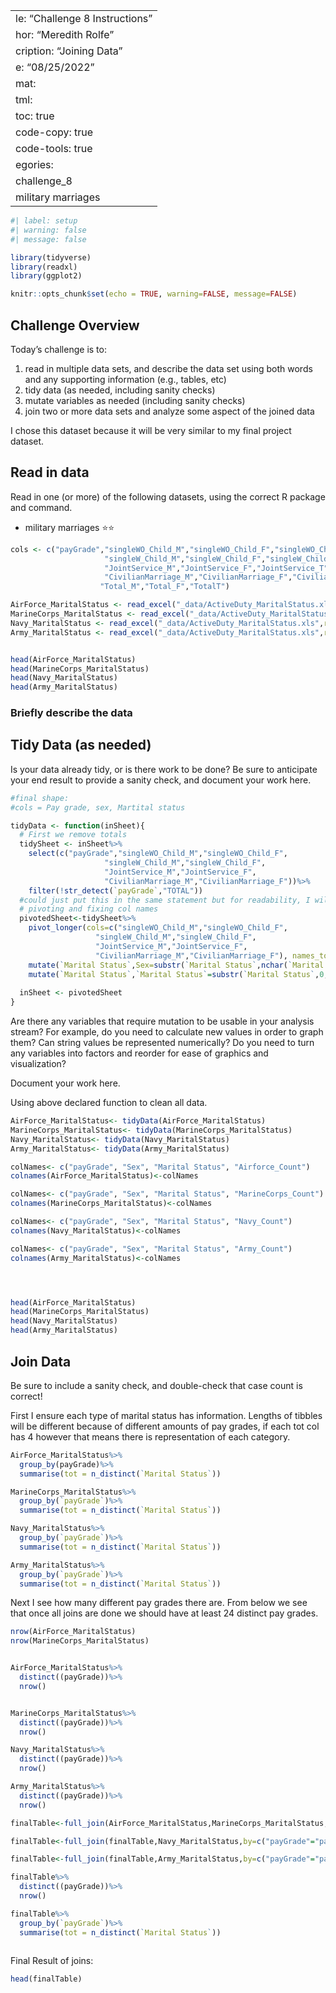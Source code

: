    ---
title: "Challenge 8 Instructions"
author: "Meredith Rolfe"
description: "Joining Data"
date: "08/25/2022"
format:
  html:
    toc: true
    code-copy: true
    code-tools: true
categories:
  - challenge_8
  - military marriages
---

```r
#| label: setup
#| warning: false
#| message: false

library(tidyverse)
library(readxl)
library(ggplot2)

knitr::opts_chunk$set(echo = TRUE, warning=FALSE, message=FALSE)
```

## Challenge Overview

Today's challenge is to:

1)  read in multiple data sets, and describe the data set using both words and any supporting information (e.g., tables, etc)
2)  tidy data (as needed, including sanity checks)
3)  mutate variables as needed (including sanity checks)
4)  join two or more data sets and analyze some aspect of the joined data



I chose this dataset because it will be very similar to my final project dataset.


## Read in data

Read in one (or more) of the following datasets, using the correct R package and command.

  - military marriages ⭐⭐

```r

cols <- c("payGrade","singleWO_Child_M","singleWO_Child_F","singleWO_Child_T",
                     "singleW_Child_M","singleW_Child_F","singleW_Child_T",
                     "JointService_M","JointService_F","JointService_T",
                     "CivilianMarriage_M","CivilianMarriage_F","CivilianMarriage_T",
                    "Total_M","Total_F","TotalT")

AirForce_MaritalStatus <- read_excel("_data/ActiveDuty_MaritalStatus.xls",range= "AirForce!B10:Q31",col_names = cols)
MarineCorps_MaritalStatus <- read_excel("_data/ActiveDuty_MaritalStatus.xls",range= "MarineCorps!B10:Q37",col_names = cols)
Navy_MaritalStatus <- read_excel("_data/ActiveDuty_MaritalStatus.xls",range= "Navy!B10:Q36",col_names = cols)
Army_MaritalStatus <- read_excel("_data/ActiveDuty_MaritalStatus.xls",range= "Army!B10:Q37",col_names = cols)


head(AirForce_MaritalStatus)
head(MarineCorps_MaritalStatus)
head(Navy_MaritalStatus)
head(Army_MaritalStatus)
```

### Briefly describe the data

## Tidy Data (as needed)

Is your data already tidy, or is there work to be done? Be sure to anticipate your end result to provide a sanity check, and document your work here.



```r

#final shape:
#cols = Pay grade, sex, Martital status

tidyData <- function(inSheet){
  # First we remove totals 
  tidySheet <- inSheet%>%
    select(c("payGrade","singleWO_Child_M","singleWO_Child_F",
                     "singleW_Child_M","singleW_Child_F",
                     "JointService_M","JointService_F",
                     "CivilianMarriage_M","CivilianMarriage_F"))%>%
    filter(!str_detect(`payGrade`,"TOTAL"))
  #could just put this in the same statement but for readability, I will separate.
  # pivoting and fixing col names
  pivotedSheet<-tidySheet%>%
    pivot_longer(cols=c("singleWO_Child_M","singleWO_Child_F",
                   "singleW_Child_M","singleW_Child_F",
                   "JointService_M","JointService_F",
                   "CivilianMarriage_M","CivilianMarriage_F"), names_to = "Marital Status",values_to = "Count")%>%
    mutate(`Marital Status`,Sex=substr(`Marital Status`,nchar(`Marital Status`),nchar(`Marital Status`)),.after=`payGrade`)%>%
    mutate(`Marital Status`,`Marital Status`=substr(`Marital Status`,0,nchar(`Marital Status`)-2))
  
  inSheet <- pivotedSheet
}
```

Are there any variables that require mutation to be usable in your analysis stream? For example, do you need to calculate new values in order to graph them? Can string values be represented numerically? Do you need to turn any variables into factors and reorder for ease of graphics and visualization?

Document your work here.

Using above declared function to clean all data.

```r

AirForce_MaritalStatus<- tidyData(AirForce_MaritalStatus)
MarineCorps_MaritalStatus<- tidyData(MarineCorps_MaritalStatus)
Navy_MaritalStatus<- tidyData(Navy_MaritalStatus)
Army_MaritalStatus<- tidyData(Army_MaritalStatus)

colNames<- c("payGrade", "Sex", "Marital Status", "Airforce_Count")
colnames(AirForce_MaritalStatus)<-colNames

colNames<- c("payGrade", "Sex", "Marital Status", "MarineCorps_Count")
colnames(MarineCorps_MaritalStatus)<-colNames

colNames<- c("payGrade", "Sex", "Marital Status", "Navy_Count")
colnames(Navy_MaritalStatus)<-colNames

colNames<- c("payGrade", "Sex", "Marital Status", "Army_Count")
colnames(Army_MaritalStatus)<-colNames




head(AirForce_MaritalStatus)
head(MarineCorps_MaritalStatus)
head(Navy_MaritalStatus)
head(Army_MaritalStatus)

```

## Join Data

Be sure to include a sanity check, and double-check that case count is correct!

First I ensure each type of marital status has information. Lengths of tibbles will be different because of different amounts of pay grades, if each tot col has 4 however that means there is representation of each category.

```r

AirForce_MaritalStatus%>%
  group_by(payGrade)%>%
  summarise(tot = n_distinct(`Marital Status`))

MarineCorps_MaritalStatus%>%
  group_by(`payGrade`)%>%
  summarise(tot = n_distinct(`Marital Status`))

Navy_MaritalStatus%>%
  group_by(`payGrade`)%>%
  summarise(tot = n_distinct(`Marital Status`))

Army_MaritalStatus%>%
  group_by(`payGrade`)%>%
  summarise(tot = n_distinct(`Marital Status`))

```



Next I see how many different pay grades there are. From below we see that once all joins are done we should have at least 24 distinct pay grades.
```r
nrow(AirForce_MaritalStatus)
nrow(MarineCorps_MaritalStatus)


AirForce_MaritalStatus%>%
  distinct((payGrade))%>%
  nrow()


MarineCorps_MaritalStatus%>%
  distinct((payGrade))%>%
  nrow()

Navy_MaritalStatus%>%
  distinct((payGrade))%>%
  nrow()

Army_MaritalStatus%>%
  distinct((payGrade))%>%
  nrow()

```


```r
finalTable<-full_join(AirForce_MaritalStatus,MarineCorps_MaritalStatus,by=c("payGrade"="payGrade","Sex"="Sex","Marital Status"="Marital Status"))

finalTable<-full_join(finalTable,Navy_MaritalStatus,by=c("payGrade"="payGrade","Sex"="Sex","Marital Status"="Marital Status"))

finalTable<-full_join(finalTable,Army_MaritalStatus,by=c("payGrade"="payGrade","Sex"="Sex","Marital Status"="Marital Status"))

finalTable%>%
  distinct((payGrade))%>%
  nrow()

finalTable%>%
  group_by(`payGrade`)%>%
  summarise(tot = n_distinct(`Marital Status`))



```
Final Result of joins:
```r
head(finalTable)
```
